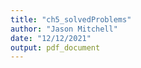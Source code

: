 ```yaml
---
title: "ch5_solvedProblems"
author: "Jason Mitchell"
date: "12/12/2021"
output: pdf_document
---
```


\begin{enumerate}

\item[\bf{P5.3}]{\bf{Which of the following sets of vectors are independent?  Find the dimension of the vector space spanned by each set.}}

\begin{enumerate}

\item[\bf{i.}]{$\begin{bmatrix}
    1 \\
    1 \\
    1 \\\end{bmatrix}, \begin{bmatrix}
    1 \\
    0 \\
    1 \\\end{bmatrix}, \begin{bmatrix}
    1 \\
    2 \\
    1 \\\end{bmatrix}$}

{\bf Answer.} Let 
\begin{align}
\mathbf{0} = c_1\mathbf{x}_1 + c_2\mathbf{x}_2 + c_3\mathbf{x}_3, \label{P5.3.i.1}
\end{align}
where the vectors $\mathbf{x}_1$, $\mathbf{x}_2$, and $\mathbf{x}_3$ correspond with the above.  For the set ${\mathbf{x}_1, \mathbf{x}_2, \mathbf{x}_3}$ to be linearly independent, $c_1 = c_2 = c_3 = 0$ must be the only solution satisfying (\ref{P5.3.i.1}). 

Set up a matrix $[\mathbf{x}_1 \,\, \mathbf{x}_2 \,\, \mathbf{x}_3]$ via the three provided vectors, and augment with the zero vector $\mathbf{0}$ to create $[\mathbf{x}_1 \,\, \mathbf{x}_2 \,\, \mathbf{x}_3 \,\, \mathbf{0}]$,  and row reduce. I.e., 
\begin{align}
\begin{bmatrix}
    1 & 1 & 1 & 0 \\
    1 & 0 & 2 & 0 \\
    1 & 1 & 1 & 0 \\\end{bmatrix} \sim \cdots \sim \begin{bmatrix}
    1 & 0 & 2 & 0 \\
    0 & 1 & -1 & 0 \\
    0 & 0 & 0 & 0 \\\end{bmatrix}.
\end{align}
As the resulting matrix lacks a pivot in the third row, the system contains a free variable, meaning that a solution other than the trivial exists.  Thus, the system is linearly dependent.  

To demonstrate this explicitly, write out the solution suggested by the row-reduced matrix, using the free-variable row as a parameter.  
\begin{align}
\begin{bmatrix}
c_1 \\
c_2 \\ 
c_3 \\
\end{bmatrix} = 
\begin{bmatrix}
-2c_3 \\
c_3 \\ 
c_3 \\
\end{bmatrix} = 
\begin{bmatrix}
-2 \\
1 \\ 
1 \\ 
\end{bmatrix} c_3.
\end{align}
Let $c_3 = 1$, implying that $c_1 = -2$ and $c_2 = 1$.  So then, $c_1\mathbf{x}_1 + c_2\mathbf{x}_2 + c_3\mathbf{x}_3 = -2\mathbf{x}_1 + \mathbf{x}_2 + \mathbf{x}_3 = \mathbf{0}$, a non-trivial solution.  So, again, the set of vectors is linearly dependent. 

\item[\bf{ii.}]{$\sin t, \cos t, 2\cos\left(t + \frac{\pi}{4}\right)$}

\item[\bf{iii.}]{$\begin{bmatrix}
    1 \\
    1 \\
    1 \\
    1 \\\end{bmatrix}, \begin{bmatrix}
    1 \\
    0 \\
    1 \\ 
    1 \\\end{bmatrix}, \begin{bmatrix}
    1 \\
    2 \\
    1 \\ 
    1 \\\end{bmatrix}$}
    
{\bf Answer.} Proceed similarly to part $\mathbf{i}$. Let 
\begin{align}
\mathbf{0} = c_1\mathbf{x}_1 + c_2\mathbf{x}_2 + c_3\mathbf{x}_3, \label{P5.3.iii.1}
\end{align}
where the vectors $\mathbf{x}_1$, $\mathbf{x}_2$, and $\mathbf{x}_3$ correspond with the above.  For the set ${\mathbf{x}_1, \mathbf{x}_2, \mathbf{x}_3}$ to be linearly independent, $c_1 = c_2 = c_3 = 0$ must be the only solution satisfying (\ref{P5.3.iii.1}). 

Set up a matrix $[\mathbf{x}_1 \,\, \mathbf{x}_2 \,\, \mathbf{x}_3]$ via the three provided vectors, and augment with the zero vector $\mathbf{0}$ to create $[\mathbf{x}_1 \,\, \mathbf{x}_2 \,\, \mathbf{x}_3 \,\, \mathbf{0}]$,  and row reduce. I.e., 
\begin{align}
\begin{bmatrix}
    1 & 1 & 1 & 0 \\
    1 & 0 & 2 & 0 \\
    1 & 1 & 1 & 0 \\
    1 & 1 & 1 & 0 \\\end{bmatrix} \sim \cdots \sim \begin{bmatrix}
    1 & 0 & 2 & 0 \\
    0 & 1 & -1 & 0 \\
    0 & 0 & 0 & 0 \\\end{bmatrix}.
\end{align}
As the resulting matrix lacks a pivot in the third row, the system contains a free variable, meaning that a solution other than the trivial exists.  Thus, the system is linearly dependent.  

To demonstrate this explicitly, write out the solution suggested by the row-reduced matrix, using the free-variable row as a parameter.  
\begin{align}
\begin{bmatrix}
c_1 \\
c_2 \\ 
c_3 \\
\end{bmatrix} = 
\begin{bmatrix}
-2c_3 \\
c_3 \\ 
c_3 \\
\end{bmatrix} = 
\begin{bmatrix}
-2 \\
1 \\ 
1 \\ 
\end{bmatrix} c_3.
\end{align}
Let $c_3 = 1$, implying that $c_1 = -2$ and $c_2 = 1$.  So then, $c_1\mathbf{x}_1 + c_2\mathbf{x}_2 + c_3\mathbf{x}_3 = -2\mathbf{x}_1 + \mathbf{x}_2 + \mathbf{x}_3 = \mathbf{0}$, a non-trivial solution.  So, again, the set of vectors is linearly dependent. 

\end{enumerate}
\end{enumerate}
